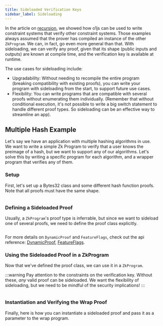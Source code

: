 ```yaml
---
title: Sideloaded Verification Keys
sidebar_label: Sideloading
---
```


In the article on [recursion](/docs/advanced-concepts/recursion.mdx), we showed how o1js can be used to
write constraint systems that verify other constraint systems.  Those examples always assumed that the
prover has compiled an instance of the other `ZkProgram`.  We can, in fact, go even more general than that.
With sideloading, we can verify any proof, given that its shape (public inputs and outputs) are known at
compile time, and the verification key is available at runtime.

The use cases for sideloading include:
- Upgradability: Without needing to recompile the entire program (breaking compatibility with existing 
  proofs), you can write your program with sideloading from the start, to support future use cases.
- Flexibility: You can write programs that are compatible with several proofs without enumerating them
  individually.  (Remember that without conditional execution, it's not possible to write a big switch
  statement to handle different proof types.  So sideloading can be an effective way to streamline an
  app).

## Multiple Hash Example

Let's say we have an application with multiple hashing algorithms in use.  We want to write a simple Zk
Program to verify that a user knows the preimage of a hash, but we want to support any of our 
algorithms.  Let's solve this by writing a specific program for each algorithm, and a wrapper program
that verifies any of them.

### Setup

First, let's set up a Bytes32 class and some different hash function proofs.  Note that all proofs must
have the same shape.

```ts file=../snippets/sideloaded-vks/sideloaded-vks.ts start=start_multi_hash_setup end=end_multi_hash_setup
```

### Defining a Sideloaded Proof

Usually, a `ZkProgram`'s proof type is inferrable, but since we want to sideload one of several proofs, we
need to define the proof class explicitly.

```ts file=../snippets/sideloaded-vks/sideloaded-vks.ts start=start_multi_hash_proof end=end_multi_hash_proof
```

For more details on `DynamicProof` and `FeatureFlags`, check out the api reference: [DynamicProof](/api-reference/classes/DynamicProof.mdx), [FeatureFlags](/api-reference/variables/FeatureFlags.mdx).


### Using the Sideloaded Proof in a ZkProgram

Now that we've defined the proof class, we can use it in a `ZkProgram`.

:::warning
Pay attention to the constraints on the verification key.  Without these, _any_ valid proof can be sideloaded.
We want the flexibility of sideloading, but we need to be mindful of the security implications!
:::

```ts file=../snippets/sideloaded-vks/sideloaded-vks.ts start=start_multi_hash_program end=end_multi_hash_program
```

### Instantiation and Verifying the Wrap Proof

Finally, here is how you can instantiate a sideloaded proof and pass it as a parameter to the wrap
program.

```ts file=../snippets/sideloaded-vks/sideloaded-vks.ts start=start_multi_hash_verify end=end_multi_hash_verify
```